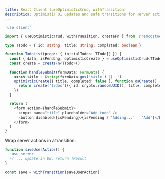 ```yaml
---
title: React Client (useOptimisticCrud, withTransition)
description: Optimistic UI updates and safe transitions for server actions.
---
```


```ts title=components/TodoList.tsx
'use client'

import { useOptimisticCrud, withTransition, createFn } from '@remcostoeten/drizzleasy'

type TTodo = { id: string; title: string; completed: boolean }

function TodoList(props: { initialTodos: TTodo[] }) {
  const { data, isPending, optimisticCreate } = useOptimisticCrud<TTodo>(props.initialTodos)
  const create = createFn<TTodo>()

  function handleSubmit(formData: FormData) {
    const title = String(formData.get('title') || '')
    optimisticCreate({ title, completed: false }, function onCreate() {
      return create('todos')({ id: crypto.randomUUID(), title, completed: false })
    })
  }

  return (
    <form action={handleSubmit}>
      <input name="title" placeholder="Add todo" />
      <button disabled={isPending}>{isPending ? 'Adding...' : 'Add'}</button>
    </form>
  )
}
```

Wrap server actions in a transition:

```ts filename=components/SaveButton.tsx
function saveUserAction() {
  'use server'
  // ... update in DB, return TResult
}

const save = withTransition(saveUserAction)
```
